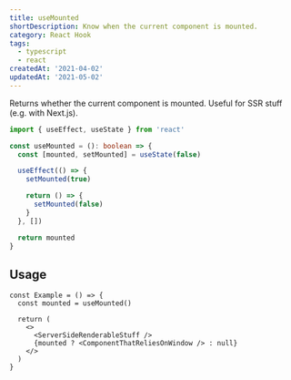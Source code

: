 ```yaml
---
title: useMounted
shortDescription: Know when the current component is mounted.
category: React Hook
tags:
  - typescript
  - react
createdAt: '2021-04-02'
updatedAt: '2021-05-02'
---
```


Returns whether the current component is mounted. Useful for SSR stuff (e.g. with Next.js).

```typescript
import { useEffect, useState } from 'react'

const useMounted = (): boolean => {
  const [mounted, setMounted] = useState(false)

  useEffect(() => {
    setMounted(true)

    return () => {
      setMounted(false)
    }
  }, [])

  return mounted
}
```

## Usage

```tsx
const Example = () => {
  const mounted = useMounted()

  return (
    <>
      <ServerSideRenderableStuff />
      {mounted ? <ComponentThatReliesOnWindow /> : null}
    </>
  )
}
```
